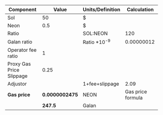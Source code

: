| Component                | Value        | Units/Definition | Calculation |
| ------------------------ | ------------ | ---------------- | ----------- |
| Sol                      | 50           | $                |             |
| Neon                     | 0.5         | $                |             |
| Ratio                    |              | SOL:NEON         | 120         |
| Galan ratio              |              | Ratio \*10<sup>-9</sup>     | 0.00000012  |
| Operator fee ratio       | 1          |                  |             |
| Proxy Gas Price Slippage | 0.25         |                  |             |
| Adjustor                 |              | 1+fee+slippage   | 2.09        |
| **Gas price**                | **0.0000002475** | NEON             |   Gas price formula          |
|                          | **247.5**        | Galan            |
